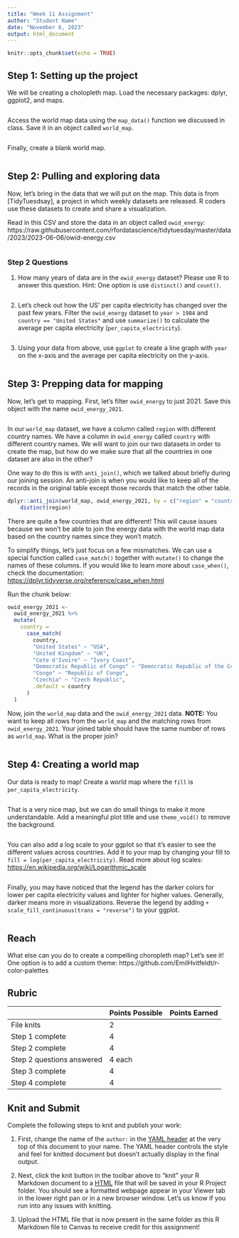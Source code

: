 ```yaml
---
title: "Week 11 Assignment"
author: "Student Name"
date: "November 6, 2023"
output: html_document
---
```


```r
knitr::opts_chunk$set(echo = TRUE)
```

## Step 1: Setting up the project

We will be creating a cholopleth map. Load the necessary packages: dplyr, ggplot2, and maps.

```r

```

Access the world map data using the `map_data()` function we discussed in class. Save it in an object called `world_map`.

```r

```

Finally, create a blank world map.

```r

```

## Step 2: Pulling and exploring data

Now, let's bring in the data that we will put on the map. This data is from [TidyTuesdsay], a project in which weekly datasets are released. R coders use these datasets to create and share a visualization.

Read in this CSV and store the data in an object called `owid_energy`: https://raw.githubusercontent.com/rfordatascience/tidytuesday/master/data/2023/2023-06-06/owid-energy.csv

```r

```

### Step 2 Questions

1. How many years of data are in the `owid_energy` dataset? Please use R to answer this question. Hint: One option is use `distinct()` and `count()`.

```r

```

2. Let's check out how the US' per capita electricity has changed over the past few years. Filter the `owid_energy` dataset to `year > 1984` and `country == "United States"` and use `summarize()` to calculate the average per capita electricity (`per_capita_electricity`).

```r

```

3. Using your data from above, use `ggplot` to create a line graph with `year` on the x-axis and the average per capita electricity on the y-axis.

```r

```

## Step 3: Prepping data for mapping

Now, let's get to mapping. First, let's filter `owid_energy` to just 2021. Save this object with the name `owid_energy_2021`.

```r

```

In our `world_map` dataset, we have a column called `region` with different country names. We have a column in `owid_energy` called `country` with different country names. We will want to join our two datasets in order to create the map, but how do we make sure that all the countries in one dataset are also in the other?

One way to do this is with `anti_join()`, which we talked about briefly during our joining session. An anti-join is when you would like to keep all of the records in the original table except those records that match the other table.

```r
dplyr::anti_join(world_map, owid_energy_2021, by = c("region" = "country")) %>% 
    distinct(region)
```

There are quite a few countries that are different! This will cause issues because we won't be able to join the energy data with the world map data based on the country names since they won't match.

To simplify things, let's just focus on a few mismatches. We can use a special function called `case_match()` together with `mutate()` to change the names of these columns. If you would like to learn more about `case_when()`, check the documentation: <https://dplyr.tidyverse.org/reference/case_when.html>

Run the chunk below:

```r
owid_energy_2021 <-
  owid_energy_2021 %>% 
  mutate(
    country =
      case_match(
        country,
        "United States" ~ "USA",
        "United Kingdom" ~ "UK",
        "Cote d'Ivoire" ~ "Ivory Coast",
        "Democratic Republic of Congo" ~ "Democratic Republic of the Congo",
        "Congo" ~ "Republic of Congo",
        "Czechia" ~ "Czech Republic",
        .default = country
      )
  )
```

Now, join the `world_map` data and the `owid_energy_2021` data. **NOTE:** You want to keep all rows from the `world_map` and the matching rows from `owid_energy_2021`. Your joined table should have the same number of rows as `world_map`. What is the proper join? 

```r

```

## Step 4: Creating a world map

Our data is ready to map! Create a world map where the `fill` is `per_capita_electricity`.

```r

```

That is a very nice map, but we can do small things to make it more understandable. Add a meaningful plot title and use `theme_void()` to remove the background.

```r

```

You can also add a log scale to your ggplot so that it's easier to see the different values across countries. Add it to your map by changing your fill to `fill = log(per_capita_electricity)`. Read more about log scales: <https://en.wikipedia.org/wiki/Logarithmic_scale>

```r

```

Finally, you may have noticed that the legend has the darker colors for lower per capita electricity values and lighter for higher values. Generally, darker means more in visualizations. Reverse the legend by adding `+ scale_fill_continuous(trans = "reverse")` to your ggplot.

```r

```

## Reach

What else can you do to create a compelling choropleth map? Let's see it! One option is to add a custom theme: https://github.com/EmilHvitfeldt/r-color-palettes

## Rubric

|                                 | Points Possible | Points Earned |
|---------------------------------|-----------------|---------------|
| File knits                      | 2               |               |
| Step 1 complete                 | 4               |               |
| Step 2 complete                 | 4               |               |
| Step 2 questions answered       | 4 each          |               |
| Step 3 complete                 | 4               |               |
| Step 4 complete                 | 4               |               |

## Knit and Submit

Complete the following steps to knit and publish your work:

1.  First, change the name of the `author:` in the [YAML header](https://bookdown.org/yihui/rmarkdown-cookbook/rmarkdown-anatomy.html#yaml-metadata) at the very top of this document to your name. The YAML header controls the style and feel for knitted document but doesn't actually display in the final output.

2.  Next, click the knit button in the toolbar above to "knit" your R Markdown document to a [HTML](https://bookdown.org/yihui/rmarkdown/html-document.html) file that will be saved in your R Project folder. You should see a formatted webpage appear in your Viewer tab in the lower right pan or in a new browser window. Let's us know if you run into any issues with knitting.

3. Upload the HTML file that is now present in the same folder as this R Markdown file to Canvas to receive credit for this assignment!

